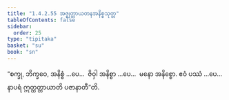 ```yaml
---
title: "1.4.2.55 အဇ္ဈတ္တာယတနအနိစ္စသုတ္တ"
tableOfContents: false
sidebar:
  order: 25
type: "tipitaka"
basket: "su"
book: "sn"
---
```



<DynamicBreadcrumb />

<Division number="222" book="sn" e="ch" v="18" p="311">

<Paragraph number="914" book="sn">
“စက္ခု, ဘိက္ခဝေ, အနိစ္စံ …ပေ…  ဇိဝှါ အနိစ္စာ …ပေ…  မနော အနိစ္စော. ဧဝံ ပဿံ …ပေ…  နာပရံ ဣတ္ထတ္တာယာတိ ပဇာနာတီ”တိ.
</Paragraph>
</Division>